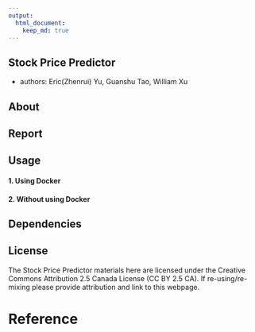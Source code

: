 ```yaml
---
output: 
  html_document:
    keep_md: true
---
```


## Stock Price Predictor
- authors: Eric(Zhenrui) Yu, Guanshu Tao, William Xu

## About

## Report

## Usage

#### 1. Using Docker

#### 2. Without using Docker

## Dependencies

## License
The Stock Price Predictor materials here are licensed under the Creative Commons Attribution 2.5 Canada License (CC BY 2.5 CA). If re-using/re-mixing please provide attribution and link to this webpage.

# Reference
